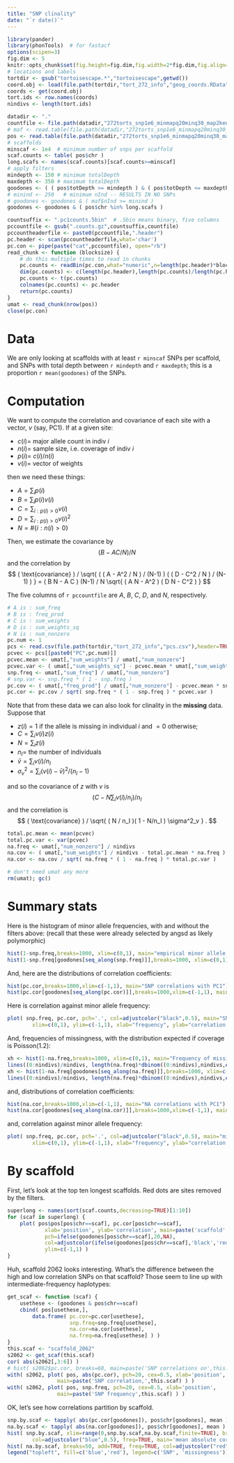 ```yaml
---
title: "SNP clinality"
date: "`r date()`"
---
```


```r
library(pander)
library(phonTools)  # for fastacf
options(scipen=3)
fig.dim <- 5
knitr::opts_chunk$set(fig.height=fig.dim,fig.width=2*fig.dim,fig.align='center')
# locations and labels
tortdir <- gsub("tortoisescape.*","tortoisescape",getwd())
coord.obj <- load(file.path(tortdir,"tort_272_info","geog_coords.RData"))
coords <- get(coord.obj)
tort.ids <- row.names(coords)
nindivs <- length(tort.ids)
```

```r
datadir <- "."
countfile <- file.path(datadir,"272torts_snp1e6_minmapq20minq30_map2kenro.counts.gz")
# maf <- read.table(file.path(datadir,"272torts_snp1e6_minmapq20minq30_map2kenro.mafs.gz"),header=TRUE)
pos <- read.table(file.path(datadir,"272torts_snp1e6_minmapq20minq30_map2kenro.pos.gz"),header=TRUE)
# scaffolds
minscaf <- 1e4  # minimum number of snps per scaffold
scaf.counts <- table( pos$chr )
long.scafs <- names(scaf.counts)[scaf.counts>=minscaf]
# apply filters
mindepth <- 150 # minimum totalDepth
maxdepth <- 350 # maximum totalDepth
goodones <- ( ( pos$totDepth >= mindepth ) & ( pos$totDepth <= maxdepth ) )
# minind <- 250   # minimum nInd -- RESULTS IN NO SNPs
# goodones <- goodones & ( maf$nInd >= minind )
goodones <- goodones & ( pos$chr %in% long.scafs )
```

```r
countsuffix <- ".pc1counts.5bin"  # .5bin means binary, five columns
pccountfile <- gsub(".counts.gz",countsuffix,countfile)
pccountheaderfile <- paste0(pccountfile,".header")
pc.header <- scan(pccountheaderfile,what='char')
pc.con <- pipe(paste("cat",pccountfile), open="rb")
read_chunk <- function (blocksize) {
    # do this multiple times to read in chunks
    pc.counts <- readBin(pc.con,what="numeric",n=length(pc.header)*blocksize)
    dim(pc.counts) <- c(length(pc.header),length(pc.counts)/length(pc.header))
    pc.counts <- t(pc.counts)
    colnames(pc.counts) <- pc.header
    return(pc.counts)
}
umat <- read_chunk(nrow(pos))
close(pc.con)
```

# Data

We are only looking at scaffolds with at least `r minscaf` SNPs per scaffold,
and SNPs with total depth between `r mindepth` and `r maxdepth`;
this is a proportion `r mean(goodones)` of the SNPs.


# Computation

We want to compute the correlation and covariance of each site with a vector, $v$ (say, PC1).
If at a given site:

- $c(i) =$ major allele count in indiv $i$
- $n(i) =$ sample size, i.e. coverage of indiv $i$
- $p(i) =$ $c(i)/n(i)$
- $v(i) =$ vector of weights

then we need these things:

- $A = \sum_i p(i)$
- $B = \sum_i p(i) v(i)$
- $C = \sum_{i : p(i)>0} v(i)$
- $D = \sum_{i : p(i)>0} v(i)^2$
- $N = \#\{ i : n(i) > 0 \}$

Then, we estimate the covariance by
$$  ( B - A C / N ) / N $$
and the correlation by
$$
  ( \text{covariance} ) / \sqrt{ ( ( A - A^2 / N ) / (N-1) ) ( ( D - C^2 / N ) / (N-1) ) }
  = ( B N - A C ) (N-1) / N \sqrt{ ( A N - A^2 ) ( D N - C^2 ) }
$$

The five columns of `r pccountfile` are $A$, $B$, $C$, $D$, and $N$, respectively.

```r
# A is : sum_freq  
# B is : freq_prod 
# C is : sum_weights
# D is : sum_weights_sq
# N is : num_nonzero 
pc.num <- 1
pcs <- read.csv(file.path(tortdir,"tort_272_info","pcs.csv"),header=TRUE,stringsAsFactors=FALSE)
pcvec <- pcs[[paste0("PC",pc.num)]]
pcvec.mean <- umat[,"sum_weights"] / umat[,"num_nonzero"]
pcvec.var <- ( umat[,"sum_weights_sq"] - pcvec.mean * umat[,"sum_weights"] ) / (umat[,"num_nonzero"]-1) 
snp.freq <- umat[,"sum_freq"] / umat[,"num_nonzero"]
# snp.var <- snp.freq * ( 1 - snp.freq )
pc.cov <- ( umat[,"freq_prod"] / umat[,"num_nonzero"] - pcvec.mean * snp.freq )
pc.cor <- pc.cov / sqrt( snp.freq * ( 1 - snp.freq ) * pcvec.var )
```

Note that from these data we can also look for clinality in the **missing** data.
Suppose that

- $z(i) = 1$ if the allele is missing in individual $i$ and $=0$ otherwise;
- $C = \sum_i v(i) z(i)$
- $N = \sum_i z(i)$
- $n_I =$ the number of individuals
- $\bar v = \sum_i v(i) / n_I$
- $\sigma^2_v = \sum_i (v(i)-\bar v)^2 / (n_I-1)$

and so the covariance of $z$ with $v$ is
$$  ( C - N \sum_i v(i) / n_I ) / n_I $$
and the correlation is
$$  ( \text{covariance} ) / \sqrt{ ( N / n_I )( 1 - N/n_I ) \sigma^2_v } . $$

```r
total.pc.mean <- mean(pcvec)
total.pc.var <- var(pcvec)
na.freq <- umat[,"num_nonzero"] / nindivs
na.cov <- ( umat[,"sum_weights"] / nindivs - total.pc.mean * na.freq )
na.cor <- na.cov / sqrt( na.freq * ( 1 - na.freq ) * total.pc.var )
```
```r
# don't need umat any more
rm(umat); gc()
```

# Summary stats

Here is the histogram of minor allele frequencies,
with and without the filters above:
(recall that these were already selected by angsd as likely polymorphic)
```r
hist(1-snp.freq,breaks=1000, xlim=c(0,1), main="empirical minor allele frequency")
hist(1-snp.freq[goodones[seq_along(snp.freq)]],breaks=1000, xlim=c(0,1), main="same, on filtered sites")
```

And, here are the distributions of correlation coefficients:
```r
hist(pc.cor,breaks=1000,xlim=c(-1,1), main="SNP correlations with PC1")
hist(pc.cor[goodones[seq_along(pc.cor)]],breaks=1000,xlim=c(-1,1), main="same, on filtered sites")
```

Here is correlation against minor allele frequency:
```r
plot( snp.freq, pc.cor, pch='.', col=adjustcolor("black",0.5), main="SNPs",
        xlim=c(0,1), ylim=c(-1,1), xlab="frequency", ylab="correlation with PC1" )
```

And, frequencies of missingness, 
with the distribution expected if coverage is Poisson(1.2):
```r
xh <- hist(1-na.freq,breaks=1000, xlim=c(0,1), main="Frequency of missing data")
lines((0:nindivs)/nindivs, length(na.freq)*dbinom((0:nindivs),nindivs,exp(-1.2)),col='red',lwd=2)
xh <- hist(1-na.freq[goodones[seq_along(na.freq)]],breaks=1000, xlim=c(0,1), main="same, on filtered sites")
lines((0:nindivs)/nindivs, length(na.freq)*dbinom((0:nindivs),nindivs,exp(-1.2)),col='red',lwd=2)
```
and, distributions of correlation coefficients:
```r
hist(na.cor,breaks=1000,xlim=c(-1,1), main="NA correlations with PC1")
hist(na.cor[goodones[seq_along(na.cor)]],breaks=1000,xlim=c(-1,1), main="same, on filtered sites")
```
and, correlation against minor allele frequency:
```r
plot( snp.freq, pc.cor, pch='.', col=adjustcolor("black",0.5), main="missingness",
        xlim=c(0,1), ylim=c(-1,1), xlab="frequency", ylab="correlation with PC1" )
```

# By scaffold

First, let's look at the top ten longest scaffolds.
Red dots are sites removed by the filters.
```r
superlong <- names(sort(scaf.counts,decreasing=TRUE)[1:10])
for (scaf in superlong) {
    plot( pos$pos[pos$chr==scaf], pc.cor[pos$chr==scaf],
            xlab='position', ylab='correlation', main=paste('scaffold',scaf),
            pch=ifelse(goodones[pos$chr==scaf],20,NA),
            col=adjustcolor(ifelse(goodones[pos$chr==scaf],'black','red'),0.25),
            ylim=c(-1,1) )
}
```
Huh, scaffold 2062 looks interesting.
What's the difference between the high and low correlation SNPs on that scaffold?
Those seem to line up with intermediate-frequency haplotypes:
```r
get_scaf <- function (scaf) {
    usethese <- (goodones & pos$chr==scaf)
    cbind( pos[usethese,], 
        data.frame( pc.cor=pc.cor[usethese],
                    snp.freq=snp.freq[usethese],
                    na.cor=na.cor[usethese],
                    na.freq=na.freq[usethese] ) )
}
this.scaf <- "scaffold_2062"
s2062 <- get_scaf(this.scaf)
cor( abs(s2062[,3:6]) )
# hist( s2062$pc.cor, breaks=60, main=paste('SNP correlations on',this.scaf) )
with( s2062, plot( pos, abs(pc.cor), pch=20, cex=0.5, xlab='position', 
                main=paste('SNP correlation,',this.scaf) ) )
with( s2062, plot( pos, snp.freq, pch=20, cex=0.5, xlab='position', 
                main=paste('SNP frequency',this.scaf) ) )
```


OK, let's see how correlations partition by scaffold.
```r
snp.by.scaf <- tapply( abs(pc.cor[goodones]), pos$chr[goodones], mean )
na.by.scaf <- tapply( abs(na.cor[goodones]), pos$chr[goodones], mean )
hist( snp.by.scaf, xlim=range(0,snp.by.scaf,na.by.scaf,finite=TRUE), breaks=50, 
        col=adjustcolor("blue",0.5), freq=TRUE, main='mean absolute correlation by scaffold' )
hist( na.by.scaf, breaks=50, add=TRUE, freq=TRUE, col=adjustcolor("red",0.5) )
legend("topleft", fill=c('blue','red'), legend=c('SNP', 'missingness'))
```

